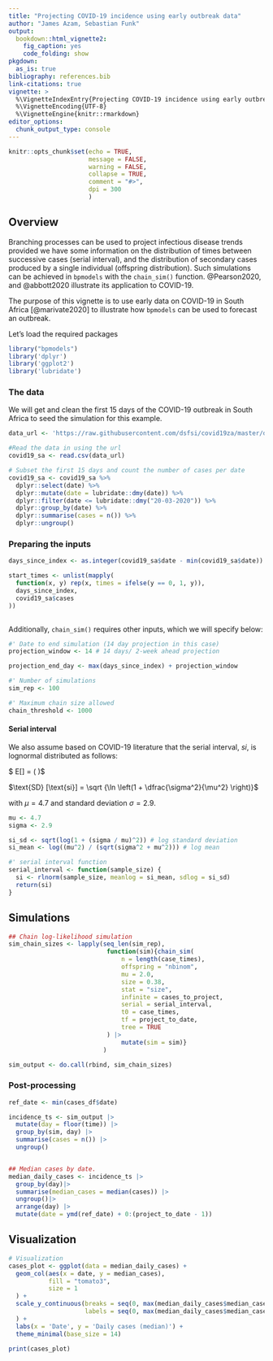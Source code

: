 ```yaml
---
title: "Projecting COVID-19 incidence using early outbreak data"
author: "James Azam, Sebastian Funk"
output:
  bookdown::html_vignette2:
    fig_caption: yes
    code_folding: show
pkgdown:
  as_is: true
bibliography: references.bib
link-citations: true
vignette: >
  %\VignetteIndexEntry{Projecting COVID-19 incidence using early outbreak data}
  %\VignetteEncoding{UTF-8}
  %\VignetteEngine{knitr::rmarkdown}
editor_options: 
  chunk_output_type: console
---
```


```r
knitr::opts_chunk$set(echo = TRUE, 
                      message = FALSE, 
                      warning = FALSE, 
                      collapse = TRUE,
                      comment = "#>",
                      dpi = 300
                      )

```

## Overview
Branching processes can be used to project infectious disease trends provided 
we have some information on the distribution of times between 
successive cases (serial interval), and the distribution of secondary cases 
produced by a single individual (offspring distribution). Such simulations can be achieved in `bpmodels` with the `chain_sim()` function. @Pearson2020, and 
@abbott2020 illustrate its application to COVID-19. 

The purpose of this vignette is to use early data on COVID-19 in South Africa [@marivate2020] to illustrate how `bpmodels` can be used to forecast 
an outbreak. 


Let's load the required packages

```r
library("bpmodels")
library('dplyr')
library('ggplot2')
library('lubridate')
```

### The data

We will get and clean the first $15$ days of the COVID-19 
outbreak in South Africa to seed the simulation for this example.

```r
data_url <- 'https://raw.githubusercontent.com/dsfsi/covid19za/master/data/covid19za_timeline_confirmed.csv'

#Read the data in using the url
covid19_sa <- read.csv(data_url)

# Subset the first 15 days and count the number of cases per date
covid19_sa <- covid19_sa %>%
  dplyr::select(date) %>%
  dplyr::mutate(date = lubridate::dmy(date)) %>%
  dplyr::filter(date <= lubridate::dmy("20-03-2020")) %>%
  dplyr::group_by(date) %>%
  dplyr::summarise(cases = n()) %>%
  dplyr::ungroup()
```

### Preparing the inputs  

```r
days_since_index <- as.integer(covid19_sa$date - min(covid19_sa$date))

start_times <- unlist(mapply(
  function(x, y) rep(x, times = ifelse(y == 0, 1, y)),
  days_since_index,
  covid19_sa$cases
))
                       
```


Additionally, `chain_sim()` requires other inputs, which we will specify below: 

```r
#' Date to end simulation (14 day projection in this case)
projection_window <- 14 # 14 days/ 2-week ahead projection

projection_end_day <- max(days_since_index) + projection_window

#' Number of simulations
sim_rep <- 100

#' Maximum chain size allowed
chain_threshold <- 1000

```

#### Serial interval

We also assume based on COVID-19 literature that the 
serial interval, $si$, is lognormal distributed as follows:

$ E[\text{si}] = \ln \left( \dfrac{\mu^2}{(\sqrt{\mu^2 + \sigma^2}} \right)$

$\text{SD} [\text{si}] = \sqrt {\ln \left(1 + \dfrac{\sigma^2}{\mu^2} \right)}$

with $\mu = 4.7$ and standard deviation $\sigma = 2.9$.

```r
mu <- 4.7
sigma <- 2.9

si_sd <- sqrt(log(1 + (sigma / mu)^2)) # log standard deviation
si_mean <- log((mu^2) / (sqrt(sigma^2 + mu^2))) # log mean

#' serial interval function
serial_interval <- function(sample_size) {
  si <- rlnorm(sample_size, meanlog = si_mean, sdlog = si_sd)
  return(si)
}
```

## Simulations
```r
## Chain log-likelihood simulation
sim_chain_sizes <- lapply(seq_len(sim_rep),
                           function(sim){chain_sim(
                               n = length(case_times),
                               offspring = "nbinom",
                               mu = 2.0,
                               size = 0.38,
                               stat = "size",
                               infinite = cases_to_project,
                               serial = serial_interval,
                               t0 = case_times,
                               tf = project_to_date,
                               tree = TRUE
                           ) |> 
                               mutate(sim = sim)} 
                          )

sim_output <- do.call(rbind, sim_chain_sizes) 
```


### Post-processing
```r
ref_date <- min(cases_df$date)

incidence_ts <- sim_output |> 
  mutate(day = floor(time)) |> 
  group_by(sim, day) |> 
  summarise(cases = n()) |>  
  ungroup()


## Median cases by date.  
median_daily_cases <- incidence_ts |>
  group_by(day)|>
  summarise(median_cases = median(cases)) |>
  ungroup()|>
  arrange(day) |>
  mutate(date = ymd(ref_date) + 0:(project_to_date - 1))

```


## Visualization
```r
# Visualization
cases_plot <- ggplot(data = median_daily_cases) +
  geom_col(aes(x = date, y = median_cases),
           fill = "tomato3",
           size = 1
  ) +
  scale_y_continuous(breaks = seq(0, max(median_daily_cases$median_cases) + 20, 20),
                     labels = seq(0, max(median_daily_cases$median_cases) + 20, 20)
  ) +
  labs(x = 'Date', y = 'Daily cases (median)') + 
  theme_minimal(base_size = 14)

print(cases_plot)
```

